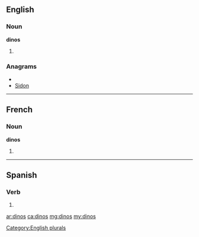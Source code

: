 ==English==

===Noun===
'''dinos'''

# {{plural of|[[dino]]}}

===Anagrams===
* {{alphagram|dinos}}
* [[Sidon#English|Sidon]]

[[Category:English plurals]]

----

==French==

===Noun===
'''dinos''' {{m}}

# {{plural of|[[dino]]|lang=fr}}

----

==Spanish==

===Verb===
{{es-verb-form|decir}}

# {{es-compound of|d|ar|di|nos|mood=imp|person=tú}}

[[ar:dinos]]
[[ca:dinos]]
[[mg:dinos]]
[[my:dinos]]